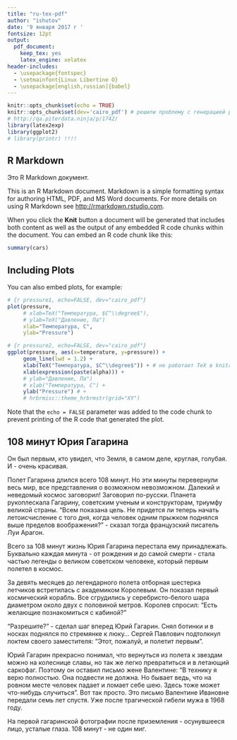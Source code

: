 ```yaml
---
title: "ru-tex-pdf"
author: "ishutov"
date: '9 января 2017 г '
fontsize: 12pt
output:
  pdf_document:
    keep_tex: yes
    latex_engine: xelatex
header-includes:
  - \usepackage{fontspec}
  - \setmainfont{Linux Libertine O}
  - \usepackage[english,russian]{babel}
--- 
```


<!---
Конфигурация XeLaTeX

output:
  pdf_document:
    keep_tex: yes
    latex_engine: xelatex
header-includes:
  - \usepackage[T2A]{fontenc}
  - \usepackage[utf8]{inputenc}
  - \usepackage[english,russian]{babel}
  - \usepackage{fontspec}
  - \setmainfont{Cambria}
  - \setmainfont{Linux Libertine}
-->

<!---
Конфигурация pdfLaTeX

output:
  pdf_document:
    keep_tex: yes
    latex_engine: pdflatex
header-includes:
  - \usepackage[T2A]{fontenc}
  - \usepackage[utf8]{inputenc}
  - \usepackage[russian]{babel}
  - \usepackage{pscyr}
-->


```r
knitr::opts_chunk$set(echo = TRUE)
knitr::opts_chunk$set(dev='cairo_pdf') # решили проблему с генерацией русского текста в графиках
# http://qa.piterdata.ninja/p/1742/
library(latex2exp)
library(ggplot2)
# library(printr) !!!!
```

## R Markdown
Это R Markdown документ.

This is an R Markdown document. Markdown is a simple formatting syntax for authoring HTML, PDF, and MS Word documents. For more details on using R Markdown see <http://rmarkdown.rstudio.com>.

When you click the **Knit** button a document will be generated that includes both content as well as the output of any embedded R code chunks within the document. You can embed an R code chunk like this:

```r
summary(cars)
```

## Including Plots

You can also embed plots, for example:

```r
# {r pressure1, echo=FALSE, dev="cairo_pdf"}
plot(pressure,
     # xlab=TeX("Температура, $C^\\degree$"), 
     # ylab=TeX("Давление, Па")
     xlab="Температура, C", 
     ylab="Pressure")

```

```r
# {r pressure2, echo=FALSE, dev="cairo_pdf"}
ggplot(pressure, aes(x=temperature, y=pressure)) +
     geom_line(lwd = 1.2) +
     xlab(TeX("Температура, $C^\\degree$")) + # не работает TeX в knitr !!!
     xlab(expression(paste(alpha))) +
     # ylab="Давление, Па")
     # xlab("Температура, C") +
     ylab("Pressure") # +
     # hrbrmisc::theme_hrbrmstr(grid="XY")

```

Note that the `echo = FALSE` parameter was added to the code chunk to prevent printing of the R code that generated the plot.

## 108 минут Юрия Гагарина
Он был первым, кто увидел, что Земля, в самом деле, круглая, голубая. И - очень красивая.

Полет Гагарина длился всего 108 минут. Но эти минуты перевернули весь мир, все представления о возможном невозможном. Далекий и неведомый космос заговорил! Заговорил по-русски. Планета рукоплескала Гагарину, советским ученым и конструкторам, триумфу великой страны. "Всем показана цель. Не придется ли теперь начать летоисчисление с того дня, когда человек одним прыжком поднялся выше пределов воображения?" - сказал тогда французский писатель Луи Арагон.  

Всего за 108 минут жизнь Юрия Гагарина перестала ему принадлежать. Буквально каждая минута - от рождения и до самой смерти - стала частью легенды о великом советском человеке, который первым полетел в космос.

За девять месяцев до легендарного полета отборная шестерка летчиков встретилась с академиком Королевым. Он показал первый космический корабль. Все сгрудились у серебристо-белого шара диаметром около двух с половиной метров. Королев спросил: "Есть желающие познакомиться с кабиной?"

"Разрешите?" - сделал шаг вперед Юрий Гагарин. Снял ботинки и в носках поднялся по стремянке к люку... Сергей Павлович подтолкнул локтем своего заместителя: "Этот, пожалуй, и полетит первым".

Юрий Гагарин прекрасно понимал, что вернуться из полета к звездам можно на колеснице славы, но так же легко превратиться и в летающий саркофаг. Поэтому он оставил письмо жене Валентине: "В технику я верю полностью. Она подвести не должна. Но бывает ведь, что на ровном месте человек падает и ломает себе шею. Здесь тоже может что-нибудь случиться". Вот так просто. Это письмо Валентине Ивановне передали семь лет спустя. Уже  после трагической гибели мужа в 1968 году.

На первой гагаринской фотографии после приземления - осунувшееся лицо, усталые глаза. 108 минут - не один миг.